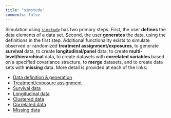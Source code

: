```yaml
---
title: "simstudy"
comments: false
---
```


Simulation using [`simstudy`](https://cran.r-project.org/web/packages/simstudy/index.html) has two primary steps. First, the user **defines** the data elements of a data set. Second, the user **generates** the data, using the definitions in the first step. Additional functionality exists to simulate observed or randomized **treatment assignment/exposures**, to generate **survival** data, to create **longitudinal/panel** data, to create **multi-level/hierarchical** data, to create datasets with **correlated variables** based on a specified covariance structure, to **merge** datasets, and to create data sets with **missing** data. More detail is provided at each of the links:

* [Data definition & generation](/page/define_and_gen/)
* [Treatment/exposure assignment](/page/treat_and_exposure/)
* [Survival data](/page/survival/)
* [Longitudinal data](/page/longitudinal/)
* [Clustered data](/page/clustered/)
* [Correlated data](/page/correlated/)
* [Missing data](/page/missing/)
